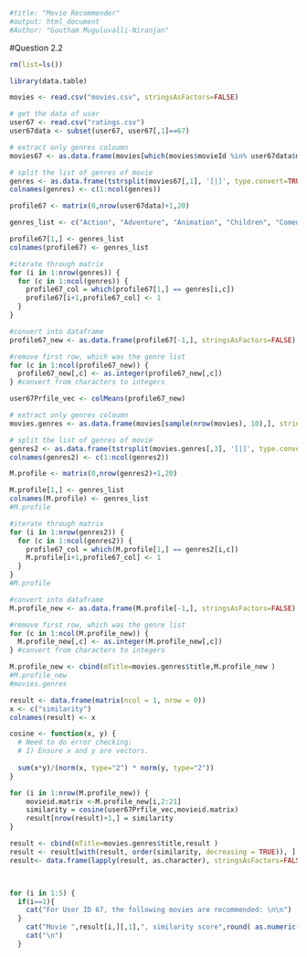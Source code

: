 
```{r}
#title: "Movie Recommender"
#output: html_document
#Author: "Goutham Muguluvalli-Niranjan"
```

#Question 2.2
```{r}
rm(list=ls())

library(data.table)

movies <- read.csv("movies.csv", stringsAsFactors=FALSE)

# get the data of user
user67 <- read.csv("ratings.csv")
user67data <- subset(user67, user67[,1]==67)

# extract only genres coloumn
movies67 <- as.data.frame(movies[which(movies$movieId %in% user67data$movieId),3], stringsAsFactors=FALSE)

# split the list of genres of movie
genres <- as.data.frame(tstrsplit(movies67[,1], '[|]', type.convert=TRUE), stringsAsFactors=FALSE)
colnames(genres) <- c(1:ncol(genres))

profile67 <- matrix(0,nrow(user67data)+1,20)

genres_list <- c("Action", "Adventure", "Animation", "Children", "Comedy", "Crime", "Documentary", "Drama", "Fantasy", "Film-Noir", "Horror", "IMAX", "Musical", "Mystery", "Romance", "Sci-Fi", "Thriller", "War", "Western", "(no genres listed)")

profile67[1,] <- genres_list
colnames(profile67) <- genres_list

#iterate through matrix
for (i in 1:nrow(genres)) {
  for (c in 1:ncol(genres)) {
    profile67_col = which(profile67[1,] == genres[i,c])
    profile67[i+1,profile67_col] <- 1
  }
}

#convert into dataframe
profile67_new <- as.data.frame(profile67[-1,], stringsAsFactors=FALSE) 

#remove first row, which was the genre list
for (c in 1:ncol(profile67_new)) {
  profile67_new[,c] <- as.integer(profile67_new[,c])
} #convert from characters to integers

user67Prfile_vec <- colMeans(profile67_new)

# extract only genres coloumn
movies.genres <- as.data.frame(movies[sample(nrow(movies), 10),], stringsAsFactors=FALSE)

# split the list of genres of movie
genres2 <- as.data.frame(tstrsplit(movies.genres[,3], '[|]', type.convert=TRUE), stringsAsFactors=FALSE)
colnames(genres2) <- c(1:ncol(genres2))

M.profile <- matrix(0,nrow(genres2)+1,20)

M.profile[1,] <- genres_list
colnames(M.profile) <- genres_list
#M.profile

#iterate through matrix
for (i in 1:nrow(genres2)) {
  for (c in 1:ncol(genres2)) {
    profile67_col = which(M.profile[1,] == genres2[i,c])
    M.profile[i+1,profile67_col] <- 1
  }
}
#M.profile

#convert into dataframe
M.profile_new <- as.data.frame(M.profile[-1,], stringsAsFactors=FALSE) 

#remove first row, which was the genre list
for (c in 1:ncol(M.profile_new)) {
  M.profile_new[,c] <- as.integer(M.profile_new[,c])
} #convert from characters to integers

M.profile_new <- cbind(mTitle=movies.genres$title,M.profile_new )
#M.profile_new
#movies.genres

result <- data.frame(matrix(ncol = 1, nrow = 0))
x <- c("similarity")
colnames(result) <- x

cosine <- function(x, y) {
  # Need to do error checking:
  # 1) Ensure x and y are vectors.
  
  sum(x*y)/(norm(x, type="2") * norm(y, type="2"))
}

for (i in 1:nrow(M.profile_new)) {
    movieid.matrix <-M.profile_new[i,2:21]
    similarity = cosine(user67Prfile_vec,movieid.matrix)
    result[nrow(result)+1,] = similarity
}

result <- cbind(mTitle=movies.genres$title,result )
result <- result[with(result, order(similarity, decreasing = TRUE)), ]
result<- data.frame(lapply(result, as.character), stringsAsFactors=FALSE)



for (i in 1:5) {
  if(i==1){
    cat("For User ID 67, the following movies are recommended: \n\n")
  }
    cat("Movie ",result[i,][,1],", similarity score",round( as.numeric(result[i,][,2]),3))
    cat("\n")
  }

```
